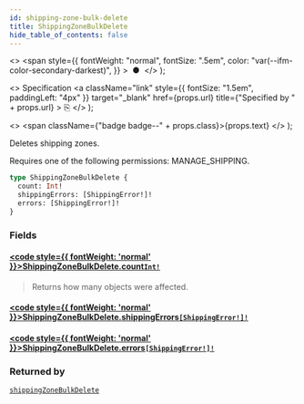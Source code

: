 ```yaml
---
id: shipping-zone-bulk-delete
title: ShippingZoneBulkDelete
hide_table_of_contents: false
---
```


  <>
    <span
      style={{
        fontWeight: "normal",
        fontSize: ".5em",
        color: "var(--ifm-color-secondary-darkest)",
      }}
    >
      &nbsp;●&nbsp;
    </span>
  </>
);

  <>
    Specification
    <a
      className="link"
      style={{ fontSize: "1.5em", paddingLeft: "4px" }}
      target="\_blank"
      href={props.url}
      title={"Specified by " + props.url}
    >
      ⎘
    </a>
  </>
);

  <>
    <span className={"badge badge--" + props.class}>{props.text}</span>
  </>
);

Deletes shipping zones.

Requires one of the following permissions: MANAGE_SHIPPING.

```graphql
type ShippingZoneBulkDelete {
  count: Int!
  shippingErrors: [ShippingError!]!
  errors: [ShippingError!]!
}
```

### Fields

#### [<code style={{ fontWeight: 'normal' }}>ShippingZoneBulkDelete.<b>count</b></code>](#)<Bullet />[`Int!`](../../api-reference/scalars/int) <Badge class="secondary" text="non-null"/> <Badge class="secondary" text="scalar"/>

> Returns how many objects were affected.

#### [<code style={{ fontWeight: 'normal' }}>ShippingZoneBulkDelete.<b>shippingErrors</b></code>](#)<Bullet />[`[ShippingError!]!`](../../api-reference/objects/shipping-error) <Badge class="secondary" text="non-null"/> <Badge class="secondary" text="object"/>

>

#### [<code style={{ fontWeight: 'normal' }}>ShippingZoneBulkDelete.<b>errors</b></code>](#)<Bullet />[`[ShippingError!]!`](../../api-reference/objects/shipping-error) <Badge class="secondary" text="non-null"/> <Badge class="secondary" text="object"/>

>

### Returned by

[`shippingZoneBulkDelete`](../../api-reference/mutations/shipping-zone-bulk-delete) <Badge class="secondary" text="mutation"/>
